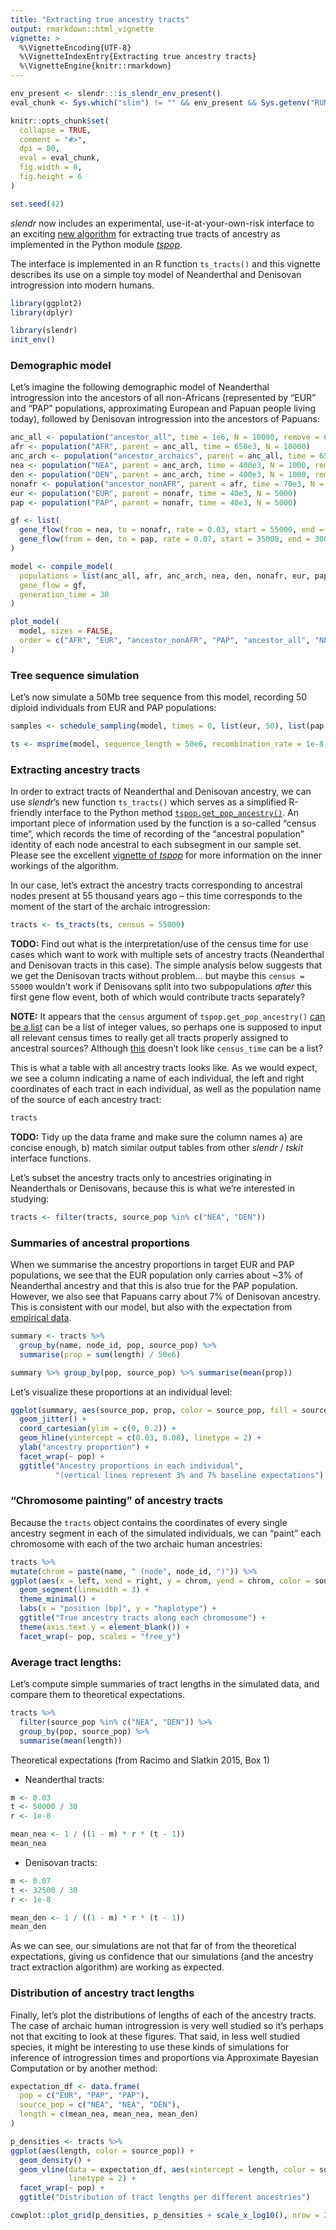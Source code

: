 ```yaml
---
title: "Extracting true ancestry tracts"
output: rmarkdown::html_vignette
vignette: >
  %\VignetteEncoding{UTF-8}
  %\VignetteIndexEntry{Extracting true ancestry tracts}
  %\VignetteEngine{knitr::rmarkdown}
---
```


```r
env_present <- slendr:::is_slendr_env_present()
eval_chunk <- Sys.which("slim") != "" && env_present && Sys.getenv("RUNNER_OS") != "macOS"

knitr::opts_chunk$set(
  collapse = TRUE,
  comment = "#>",
  dpi = 80,
  eval = eval_chunk,
  fig.width = 8,
  fig.height = 6
)

set.seed(42)
```

_slendr_ now includes an experimental, use-it-at-your-own-risk interface to an exciting [new algorithm](https://academic.oup.com/bioinformaticsadvances/advance-article/doi/10.1093/bioadv/vbad163/7429395) for extracting true tracts of ancestry as implemented in the Python module [_tspop_](https://tspop.readthedocs.io/en/latest/index.html).

The interface is implemented in an R function `ts_tracts()` and this vignette describes its use on a simple toy model of Neanderthal and Denisovan introgression into modern humans.

```r
library(ggplot2)
library(dplyr)

library(slendr)
init_env()
```

### Demographic model

Let's imagine the following demographic model of Neanderthal introgression into the ancestors of all non-Africans (represented by "EUR" and "PAP" populations, approximating European and Papuan people living today), followed by Denisovan introgression into the ancestors of Papuans:

```r
anc_all <- population("ancestor_all", time = 1e6, N = 10000, remove = 640e3)
afr <- population("AFR", parent = anc_all, time = 650e3, N = 10000)
anc_arch <- population("ancestor_archaics", parent = anc_all, time = 650e3, N = 10000, remove = 390e3)
nea <- population("NEA", parent = anc_arch, time = 400e3, N = 1000, remove = 45e3)
den <- population("DEN", parent = anc_arch, time = 400e3, N = 1000, remove = 30e3)
nonafr <- population("ancestor_nonAFR", parent = afr, time = 70e3, N = 5000, remove = 39e3)
eur <- population("EUR", parent = nonafr, time = 40e3, N = 5000)
pap <- population("PAP", parent = nonafr, time = 40e3, N = 5000)

gf <- list(
  gene_flow(from = nea, to = nonafr, rate = 0.03, start = 55000, end = 45000),
  gene_flow(from = den, to = pap, rate = 0.07, start = 35000, end = 30000)
)

model <- compile_model(
  populations = list(anc_all, afr, anc_arch, nea, den, nonafr, eur, pap),
  gene_flow = gf,
  generation_time = 30
)

plot_model(
  model, sizes = FALSE,
  order = c("AFR", "EUR", "ancestor_nonAFR", "PAP", "ancestor_all", "NEA", "ancestor_archaics", "DEN")
)
```

### Tree sequence simulation

Let's now simulate a 50Mb tree sequence from this model, recording 50 diploid individuals from EUR and PAP populations:

```r
samples <- schedule_sampling(model, times = 0, list(eur, 50), list(pap, 50))

ts <- msprime(model, sequence_length = 50e6, recombination_rate = 1e-8, samples = samples, random_seed = 42)
```

### Extracting ancestry tracts

In order to extract tracts of Neanderthal and Denisovan ancestry, we can use _slendr_'s new function `ts_tracts()` which serves as a simplified R-friendly interface to the Python method [`tspop.get_pop_ancestry()`](https://tspop.readthedocs.io/en/latest/tspop.html#tspop.get_pop_ancestry). An important piece of information used by the function is a so-called "census time", which records the time of recording of the "ancestral population" identity of each node ancestral to each subsegment in our sample set. Please see the excellent [vignette of _tspop_](https://tspop.readthedocs.io/en/latest/ideas.html) for more information on the inner workings of the algorithm.

In our case, let's extract the ancestry tracts corresponding to ancestral nodes present at 55 thousand years ago -- this time corresponds to the moment of the start of the archaic introgression:

```r
tracts <- ts_tracts(ts, census = 55000)
```

**TODO:** Find out what is the interpretation/use of the census time for use cases which want to work with multiple sets of ancestry tracts (Neanderthal and Denisovan tracts in this case). The simple analysis below suggests that we get the Denisovan tracts without problem... but maybe this `census = 55000` wouldn't work if Denisovans split into two subpopulations _after_ this first gene flow event, both of which would contribute tracts separately? 

**NOTE:** It appears that the `census` argument of `tspop.get_pop_ancestry()` [can be a list](https://github.com/gtsambos/tspop/blob/main/src/tspop.py#L17) can be a list of integer values, so perhaps one is supposed to input all relevant census times to really get all tracts properly assigned to ancestral sources? Although [this](https://github.com/gtsambos/tspop/blob/main/src/tspop.py#L26) doesn't look like `census_time` can be a list?

This is what a table with all ancestry tracts looks like. As we would expect, we see a column indicating a name of each individual, the left and right coordinates of each tract in each individual, as well as the population name of the source of each ancestry tract:

```r
tracts
```

**TODO:** Tidy up the data frame and make sure the column names a) are concise enough, b) match similar output tables from other _slendr_ / _tskit_ interface functions.

Let's subset the ancestry tracts only to ancestries originating in Neanderthals or Denisovans, because this is what we're interested in studying:

```r
tracts <- filter(tracts, source_pop %in% c("NEA", "DEN"))
```

### Summaries of ancestral proportions

When we summarise the ancestry proportions in target EUR and PAP populations, we see that the EUR population only carries about ~3% of Neanderthal ancestry and that this is also true for the PAP population. However, we also see that Papuans carry about 7% of Denisovan ancestry. This is consistent with our model, but also with the expectation from [empirical data](https://www.ncbi.nlm.nih.gov/pmc/articles/PMC5772775/).

```r
summary <- tracts %>%
  group_by(name, node_id, pop, source_pop) %>%
  summarise(prop = sum(length) / 50e6)

summary %>% group_by(pop, source_pop) %>% summarise(mean(prop))
```

Let's visualize these proportions at an individual level:

```r
ggplot(summary, aes(source_pop, prop, color = source_pop, fill = source_pop)) +
  geom_jitter() +
  coord_cartesian(ylim = c(0, 0.2)) +
  geom_hline(yintercept = c(0.03, 0.08), linetype = 2) +
  ylab("ancestry proportion") +
  facet_wrap(~ pop) +
  ggtitle("Ancestry proportions in each individual",
          "(vertical lines represent 3% and 7% baseline expectations")
```

### "Chromosome painting" of ancestry tracts

Because the `tracts` object contains the coordinates of every single ancestry segment in each of the simulated individuals, we can "paint" each chromosome with each of the two archaic human ancestries:

```r
tracts %>%
mutate(chrom = paste(name, " (node", node_id, ")")) %>%
ggplot(aes(x = left, xend = right, y = chrom, yend = chrom, color = source_pop)) +
  geom_segment(linewidth = 3) +
  theme_minimal() +
  labs(x = "position [bp]", y = "haplotype") +
  ggtitle("True ancestry tracts along each chromosome") +
  theme(axis.text.y = element_blank()) +
  facet_wrap(~ pop, scales = "free_y")
```

### Average tract lengths:

Let's compute simple summaries of tract lengths in the simulated data, and compare them to theoretical expectations.

```r
tracts %>%
  filter(source_pop %in% c("NEA", "DEN")) %>%
  group_by(pop, source_pop) %>%
  summarise(mean(length))
```

Theoretical expectations (from Racimo and Slatkin 2015, Box 1)

- Neanderthal tracts:

```r
m <- 0.03
t <- 50000 / 30
r <- 1e-8

mean_nea <- 1 / ((1 - m) * r * (t - 1))
mean_nea
```

- Denisovan tracts:

```r
m <- 0.07
t <- 32500 / 30
r <- 1e-8

mean_den <- 1 / ((1 - m) * r * (t - 1))
mean_den
```

As we can see, our simulations are not that far of from the theoretical expectations, giving us confidence that our simulations (and the ancestry tract extraction algorithm) are working as expected.

### Distribution of ancestry tract lengths

Finally, let's plot the distributions of lengths of each of the ancestry tracts. The case of archaic human introgression is very well studied so it's perhaps not that exciting to look at these figures. That said, in less well studied species, it might be interesting to use these kinds of simulations for inference of introgression times and proportions via Approximate Bayesian Computation or by another method:

```r
expectation_df <- data.frame(
  pop = c("EUR", "PAP", "PAP"),
  source_pop = c("NEA", "NEA", "DEN"),
  length = c(mean_nea, mean_nea, mean_den)
)
```

```r
p_densities <- tracts %>%
ggplot(aes(length, color = source_pop)) +
  geom_density() +
  geom_vline(data = expectation_df, aes(xintercept = length, color = source_pop),
             linetype = 2) +
  facet_wrap(~ pop) +
  ggtitle("Distribution of tract lengths per different ancestries")

cowplot::plot_grid(p_densities, p_densities + scale_x_log10(), nrow = 2)
```

